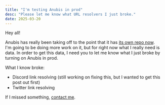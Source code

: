 ```yaml
---
title: "I'm testing Anubis in prod"
desc: "Please let me know what URL resolvers I just broke."
date: 2025-03-20
---
```


Hey all!

Anubis has really been taking off to the point that it has [its own repo now](https://github.com/TecharoHQ/anubis). I'm going to be doing more work on it, but for right now what I really need is data. In order to get this data, I need you to let me know what I just broke by turning on Anubis in prod.

What I know broke:

- Discord link resolving (still working on fixing this, but I wanted to get this post out first)
- Twitter link resolving

If I missed something, [contact me](/contact/).
